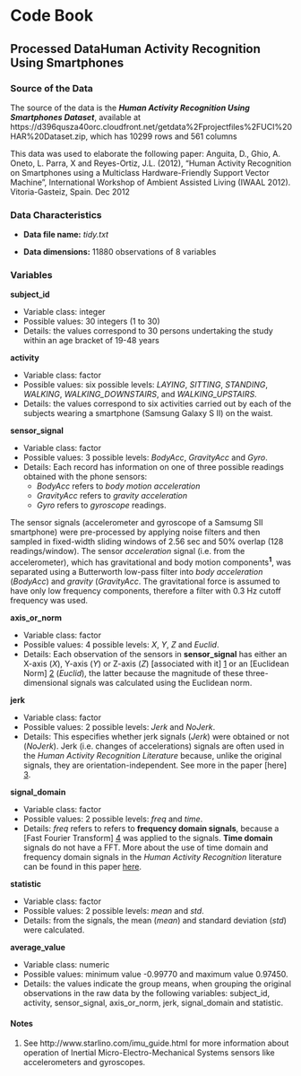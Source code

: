 # Code Book

## Processed DataHuman Activity Recognition Using Smartphones 

### Source of the Data 

The source of the data is the ***Human Activity Recognition Using Smartphones Dataset***, available at https://d396qusza40orc.cloudfront.net/getdata%2Fprojectfiles%2FUCI%20HAR%20Dataset.zip, which has 10299 rows and 561 columns

This data was used to elaborate the following paper:
Anguita, D., Ghio, A. Oneto, L. Parra, X and Reyes-Ortiz, J.L. (2012),  "Human Activity Recognition on Smartphones using a Multiclass Hardware-Friendly Support Vector Machine", International Workshop of Ambient Assisted Living (IWAAL 2012). Vitoria-Gasteiz, Spain. Dec 2012 

### Data Characteristics

* **Data file name:** *tidy.txt*

* __Data dimensions:__  11880 observations of 8 variables  

### Variables

**subject_id**

* Variable class: integer
* Possible values: 30 integers (1 to 30)
* Details: the values correspond to 30 persons undertaking the study within an age bracket of 19-48 years

**activity**

* Variable class: factor
* Possible values: six possible levels: _LAYING_, _SITTING_, _STANDING_, _WALKING_, _WALKING_DOWNSTAIRS_, and _WALKING_UPSTAIRS_. 
* Details: the values correspond to six activities carried out by each of the subjects 
wearing a smartphone (Samsung Galaxy S II) on the waist. 

**sensor_signal**

* Variable class: factor
* Possible values: 3 possible levels: _BodyAcc_, _GravityAcc_ and _Gyro_.
* Details: Each record has information on one of three possible readings obtained with the phone sensors:
    - _BodyAcc_ refers to *body motion acceleration*
    - _GravityAcc_ refers to *gravity acceleration*
    - _Gyro_ refers to *gyroscope* readings.

The sensor signals (accelerometer and gyroscope of a Samsumg SII smartphone) were pre-processed by applying noise filters and then sampled in fixed-width sliding windows of 2.56 sec and 50% overlap (128 readings/window). The sensor *acceleration* signal (i.e. from the accelerometer), which has gravitational and body motion components**^1^**, was separated using a Butterworth low-pass filter into *body acceleration* (_BodyAcc_) and *gravity* (_GravityAcc_. The gravitational force is assumed to have only low frequency components, therefore a filter with 0.3 Hz cutoff frequency was used.

**axis_or_norm**

* Variable class: factor
* Possible values: 4 possible levels: _X_, _Y_, _Z_ and _Euclid_. 
* Details: Each observation of the sensors in __sensor_signal__ has either an X-axis (_X_), Y-axis (_Y_) or Z-axis (_Z_) [associated with it] [1] or an [Euclidean Norm] [2] (_Euclid_), the latter because the magnitude of these three-dimensional signals was calculated using the Euclidean norm. 

**jerk**

* Variable class: factor
* Possible values: 2 possible levels: _Jerk_ and _NoJerk_. 
* Details: This especifies whether jerk signals (_Jerk_) were obtained or not (_NoJerk_). Jerk (i.e. changes of accelerations) signals are often used in the _Human Activity Recognition Literature_ because, unlike the original signals, they are orientation-independent. See more in the paper [here] [3].

**signal_domain**

* Variable class: factor
* Possible values: 2 possible levels:  _freq_ and _time_. 
* Details: _freq_ refers to refers to __frequency domain signals__, because a [Fast Fourier Transform] [4] was applied to the signals. __Time domain__ signals do not have a FFT. More about the use of time domain and frequency domain signals in the _Human Activity Recognition_ literature can be found in this paper [here][5]. 

**statistic**

* Variable class: factor
* Possible values: 2 possible levels:  _mean_ and _std_. 
* Details: from the signals, the mean (_mean_) and standard deviation (_std_) were calculated.

**average_value**

* Variable class: numeric
* Possible values: minimum value -0.99770 and maximum value 0.97450. 
* Details: the values indicate the group means, when grouping the original observations in the raw data by the following variables: subject_id, activity, sensor_signal, axis_or_norm, jerk, signal_domain and statistic. 

#### Notes

1. See http://www.starlino.com/imu_guide.html for more information about operation of  Inertial Micro-Electro-Mechanical Systems sensors like accelerometers and gyroscopes.



[1]: http://www.starlino.com/imu_guide.html  
[2]: https://en.wikipedia.org/wiki/Euclidean_distance
[3]: http://www.cs.uef.fi/~whamalai/articles/cows.pdf
[4]: https://en.wikipedia.org/wiki/Fast_Fourier_transform 
[5]: http://repositorio-aberto.up.pt/bitstream/10216/72620/1/000157899.pdf


